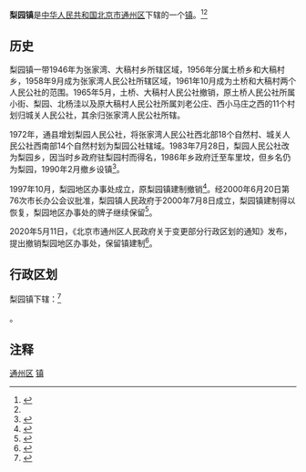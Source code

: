 {{中国乡级行政区
|景观照片文件名 = TQ414 entering Jiukeshu Station (20160908151001).jpg
|景观照片描述 = [[北京地铁八通线|北京地铁八通线]][[九棵树站|九棵树站]]
|汉语拼音 = 
|其他语言 = 
|其他语言名称 = 
|旧称 = 
|地名出处 = 
|位置图文件名 = 
|位置图描述 = 
|自定义图片= 
|建置时间 = 
|政府驻地 = 
|毗邻 = 
|总面积 = 
|总人口 = 
|总人口年份 = 
|户籍人口 = 
|户籍人口年份 = 
|常住人口 = 
|常住人口年份 = 
|人口密度 = 
|GDP = 
|GDP年份 = 
|邮政编码 = 101149
|电话区号 = 10
|官方网站 = 
|网站名称 = 
|11/01/12/006/000}}

'''梨园镇'''是[[中华人民共和国|中华人民共和国]][[北京市|北京市]][[通州区_(北京市)|通州区]]下辖的一个[[行政建制镇|镇]]。<ref name=bjnews2020>{{cite web|url=http://www.bjnews.com.cn/news/2020/06/04/734830.html|title=通州新设立5个街道办事处，现共11街道11乡镇|quote=此次变更提出撤销永顺、梨园地区办事处，保留镇建制|accessdate=2020-06-05|archive-date=2020-06-05|archive-url=https://web.archive.org/web/20200605093151/http://www.bjnews.com.cn/news/2020/06/04/734830.html|dead-url=no}}</ref><ref name=tongzhou1 />

== 历史 ==
梨园镇一带1946年为张家湾、大稿村乡所辖区域，1956年分属土桥乡和大稿村乡，1958年9月成为张家湾人民公社所辖区域，1961年10月成为土桥和大稿村两个人民公社的范围。1965年5月，土桥、大稿村人民公社撤销，原土桥人民公社所属小街、梨园、北杨洼以及原大稿村人民公社所属刘老公庄、西小马庄之西的11个村划归城关人民公社，其余归张家湾人民公社所辖。

1972年，通县增划梨园人民公社，将张家湾人民公社西北部18个自然村、城关人民公社西南部14个自然村划为梨园公社辖域。1983年7月28日，梨园人民公社改为梨园乡，因当时乡政府驻梨园村而得名，1986年乡政府迁至车里坟，但乡名仍为梨园，1990年2月撤乡设镇<ref name="txdm">{{cite book|author=通县地名志编辑委员会|title=北京市通县地名志|publisher=北京出版社|isbn=7-200-01818-X|year=1992}}</ref>{{rp|79}}。

1997年10月，梨园地区办事处成立，原梨园镇建制撤销<ref>{{cite journal|author=梁春水|title=通州区（原通县）|journal=北京年鉴|year=1998|issn=1002-3658|publisher=北京年鉴社|pages=565}}</ref>。经2000年6月20日第76次市长办公会议批准，梨园镇人民政府于2000年7月8日成立，梨园镇建制得以恢复，梨园地区办事处的牌子继续保留<ref>{{cite journal|author=徐东生|title=梨园镇 设立建制镇|journal=北京通州年鉴|year=2001|pages=274}}</ref>。

2020年5月11日，《北京市通州区人民政府关于变更部分行政区划的通知》发布，提出撤销梨园地区办事处，保留镇建制<ref name=tongzhou1>{{cite web|url=http://www.bjtzh.gov.cn/bjtz/xxfb/202006/1274814.shtml|title=（通政发〔2020〕7号）北京市通州区人民政府关于变更部分行政区划的通知|quote=撤销永顺、梨园地区办事处，保留镇建制|accessdate=2020-06-05|archive-date=2020-06-05|archive-url=https://web.archive.org/web/20200605105546/http://www.bjtzh.gov.cn/bjtz/xxfb/202006/1274814.shtml|dead-url=no}}</ref>。

== 行政区划 ==

梨园镇下辖：<ref>{{PRC admin/ref sgc|11/01/12/006/000}}</ref>

{{PRC admin/children|11/01/12/006/000}}。

== 注释 ==

{{Reflist|2}}

{{北京市通州区行政区划}}
{{北京市通州区行政区划图}}

[[Category:北京市乡镇|通州区]]
[[Category:北京市通州区行政区划|镇]]